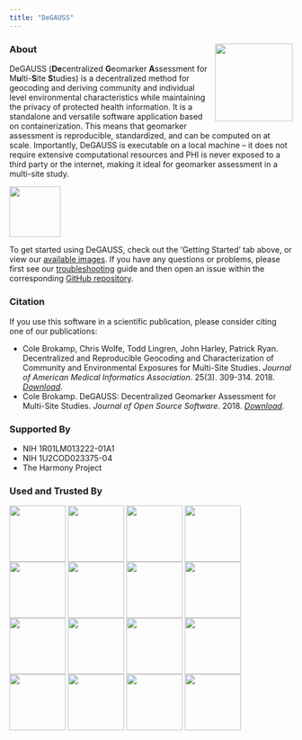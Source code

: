 ```yaml
---
title: "DeGAUSS"
---
```


### About <a href='https://degauss-org.github.io'><img src='DeGAUSS_hex.png' align="right" height="138.5" /></a>


DeGAUSS (**De**centralized **G**eomarker **A**ssessment for M**u**lti-**S**ite **S**tudies) is a decentralized method for geocoding and deriving community and individual level environmental characteristics while maintaining the privacy of protected health information. It is a standalone and versatile software application based on containerization.  This means that geomarker assessment is reproducible, standardized, and can be computed on at scale. Importantly, DeGAUSS is executable on a local machine -- it does not require extensive computational resources and PHI is never exposed to a third party or the internet, making it ideal for geomarker assessment in a multi-site study. 

<img src='figs/DeG_flow.png' align="center" height="90.5" />

To get started using DeGAUSS, check out the 'Getting Started' tab above, or view our [available images](https://degauss.org/available_images). If you have any questions or problems, please first see our [troubleshooting](https://degauss.org/troubleshooting) guide and then open an issue within the corresponding [GitHub repository](https://github.com/degauss-org).

### Citation

If you use this software in a scientific publication, please consider citing one of our publications:

- Cole Brokamp, Chris Wolfe, Todd Lingren, John Harley, Patrick Ryan. Decentralized and Reproducible Geocoding and Characterization of Community and Environmental Exposures for Multi-Site Studies. *Journal of American Medical Informatics Association*. 25(3). 309-314. 2018. [*Download*](https://colebrokamp-website.s3.amazonaws.com/publications/Brokamp_JAMIA_2017.pdf).
- Cole Brokamp. DeGAUSS: Decentralized Geomarker Assessment for Multi-Site Studies. *Journal of Open Source Software*. 2018. [*Download*](https://colebrokamp-website.s3.amazonaws.com/publications/Brokamp_JOSS_2018.pdf).

### Supported By
   * NIH 1R01LM013222-01A1
   * NIH 1U2COD023375-04
   * The Harmony Project


### Used and Trusted By 
  <img align="center" src="figs/NIH_logo.png" width="100" /> <img align="center" src="figs/vandy2_logo.png" width="100" /> <img align="center" src="figs/ECHO_logo.jpg" width="100" /> <img align="center" src="figs/cchmc_logo.png" width="100" /> <img align="center" src="figs/childrens_philly_logo.png" width="100" /> <img align="center" src="figs/BCH_logo.png" width="100" /> <img align="center" src="figs/eMERGE_logo.png" width="100" /> <img align="center" src="figs/pepr_logo.png" width="100" /> <img align="center" src="figs/harvard_logo.jpg" width="100" /> <img align="center" src="figs/nw_logo.png" width="100" /> <img align="center" src="figs/columbia_logo.png" width="100" /> <img align="center" src="figs/weill_logo.png" width="100" /> <img align="center" src="figs/odh_logo.png" width="100" /> <img align="center" src="figs/jfs_logo.jpg" width="100" /> <img align="center" src="figs/stjude_logo.jpg" width="100" /> <img align="center" src="figs/mayo_logo.jpg" width="100" /> 

